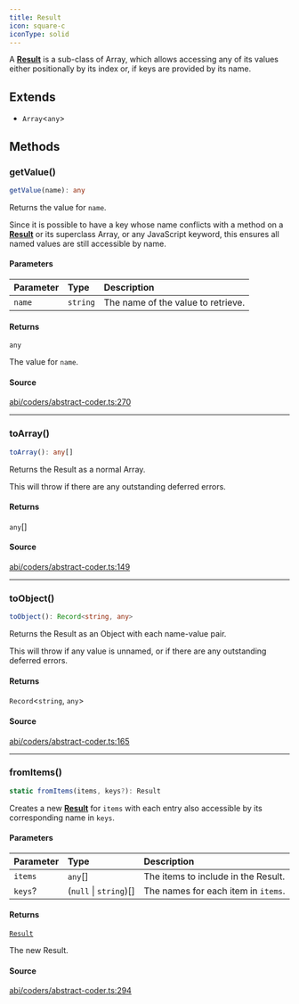 ```yaml
---
title: Result
icon: square-c
iconType: solid
---
```


A [**Result**](/sdk/content/classes/Result) is a sub-class of Array, which allows accessing any of its values either positionally by
its index or, if keys are provided by its name.

## Extends

- `Array`\<`any`\>

## Methods

### getValue()

```ts
getValue(name): any
```

Returns the value for `name`.

Since it is possible to have a key whose name conflicts with a method on a [**Result**](/sdk/content/classes/Result) or its
superclass Array, or any JavaScript keyword, this ensures all named values are still accessible by name.

#### Parameters

| Parameter | Type | Description |
| :------ | :------ | :------ |
| `name` | `string` | The name of the value to retrieve. |

#### Returns

`any`

The value for `name`.

#### Source

[abi/coders/abstract-coder.ts:270](https://github.com/dominant-strategies/quais.js/blob/26d93fdb30e22e8d90f8961be00d5a6d512f9636/src/abi/coders/abstract-coder.ts#L270)

***

### toArray()

```ts
toArray(): any[]
```

Returns the Result as a normal Array.

This will throw if there are any outstanding deferred errors.

#### Returns

`any`[]

#### Source

[abi/coders/abstract-coder.ts:149](https://github.com/dominant-strategies/quais.js/blob/26d93fdb30e22e8d90f8961be00d5a6d512f9636/src/abi/coders/abstract-coder.ts#L149)

***

### toObject()

```ts
toObject(): Record<string, any>
```

Returns the Result as an Object with each name-value pair.

This will throw if any value is unnamed, or if there are any outstanding deferred errors.

#### Returns

`Record`\<`string`, `any`\>

#### Source

[abi/coders/abstract-coder.ts:165](https://github.com/dominant-strategies/quais.js/blob/26d93fdb30e22e8d90f8961be00d5a6d512f9636/src/abi/coders/abstract-coder.ts#L165)

***

### fromItems()

```ts
static fromItems(items, keys?): Result
```

Creates a new [**Result**](/sdk/content/classes/Result) for `items` with each entry also accessible by its corresponding name in
`keys`.

#### Parameters

| Parameter | Type | Description |
| :------ | :------ | :------ |
| `items` | `any`[] | The items to include in the Result. |
| `keys`? | (`null` \| `string`)[] | The names for each item in `items`. |

#### Returns

[`Result`](/sdk/content/classes/Result)

The new Result.

#### Source

[abi/coders/abstract-coder.ts:294](https://github.com/dominant-strategies/quais.js/blob/26d93fdb30e22e8d90f8961be00d5a6d512f9636/src/abi/coders/abstract-coder.ts#L294)
